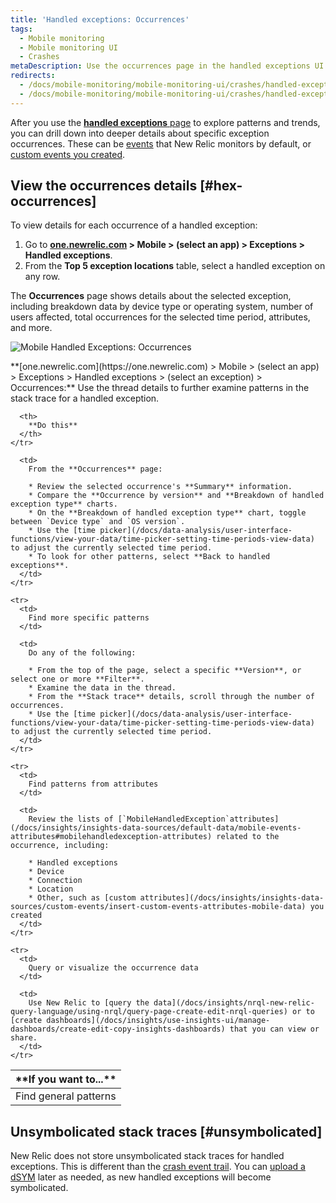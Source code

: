 ```yaml
---
title: 'Handled exceptions: Occurrences'
tags:
  - Mobile monitoring
  - Mobile monitoring UI
  - Crashes
metaDescription: Use the occurrences page in the handled exceptions UI to drill down into details about an exception and its related stack trace thread.
redirects:
  - /docs/mobile-monitoring/mobile-monitoring-ui/crashes/handled-exceptions-occurrences-event-trail
  - /docs/mobile-monitoring/mobile-monitoring-ui/crashes/handled-exceptions-occurrences-details
---
```



After you use the [**handled exceptions** page](/docs/mobile-monitoring/mobile-monitoring-ui/crashes/handled-exceptions-analyze-trends-prevent-crashes) to explore patterns and trends, you can drill down into deeper details about specific exception occurrences. These can be [events](/docs/mobile-monitoring/mobile-monitoring-ui/crashes/introduction-mobile-handled-exceptions#hex-api) that New Relic monitors by default, or [custom events you created](/docs/mobile-monitoring/new-relic-mobile/maintenance/add-custom-data-new-relic-mobile#custom-events).

## View the occurrences details [#hex-occurrences]

To view details for each occurrence of a handled exception:

1. Go to **[one.newrelic.com](https://one.newrelic.com) > Mobile > (select an app) > Exceptions > Handled exceptions**.
2. From the **Top 5 exception locations** table, select a handled exception on any row.

The **Occurrences** page shows details about the selected exception, including breakdown data by device type or operating system, number of users affected, total occurrences for the selected time period, attributes, and more.

<img
  src={mobileHandledExceptionsOccurrences}
  title="Mobile Handled Exceptions: Occurrences"
  alt="Mobile Handled Exceptions: Occurrences"
/>

<figcaption>
  **[one.newrelic.com](https://one.newrelic.com) > Mobile > (select an app) > Exceptions > Handled exceptions > (select an exception) > Occurrences:** Use the thread details to further examine patterns in the stack trace for a handled exception.
</figcaption>

<table>
  <thead>
    <tr>
      <th style={{ width: "200px" }}>
        **If you want to...**
      </th>

      <th>
        **Do this**
      </th>
    </tr>
  </thead>

  <tbody>
    <tr>
      <td>
        Find general patterns
      </td>

      <td>
        From the **Occurrences** page:

        * Review the selected occurrence's **Summary** information.
        * Compare the **Occurrence by version** and **Breakdown of handled exception type** charts.
        * On the **Breakdown of handled exception type** chart, toggle between `Device type` and `OS version`.
        * Use the [time picker](/docs/data-analysis/user-interface-functions/view-your-data/time-picker-setting-time-periods-view-data) to adjust the currently selected time period.
        * To look for other patterns, select **Back to handled exceptions**.
      </td>
    </tr>

    <tr>
      <td>
        Find more specific patterns
      </td>

      <td>
        Do any of the following:

        * From the top of the page, select a specific **Version**, or select one or more **Filter**.
        * Examine the data in the thread.
        * From the **Stack trace** details, scroll through the number of occurrences.
        * Use the [time picker](/docs/data-analysis/user-interface-functions/view-your-data/time-picker-setting-time-periods-view-data) to adjust the currently selected time period.
      </td>
    </tr>

    <tr>
      <td>
        Find patterns from attributes
      </td>

      <td>
        Review the lists of [`MobileHandledException`attributes](/docs/insights/insights-data-sources/default-data/mobile-events-attributes#mobilehandledexception-attributes) related to the occurrence, including:

        * Handled exceptions
        * Device
        * Connection
        * Location
        * Other, such as [custom attributes](/docs/insights/insights-data-sources/custom-events/insert-custom-events-attributes-mobile-data) you created
      </td>
    </tr>

    <tr>
      <td>
        Query or visualize the occurrence data
      </td>

      <td>
        Use New Relic to [query the data](/docs/insights/nrql-new-relic-query-language/using-nrql/query-page-create-edit-nrql-queries) or to [create dashboards](/docs/insights/use-insights-ui/manage-dashboards/create-edit-copy-insights-dashboards) that you can view or share.
      </td>
    </tr>
  </tbody>
</table>

## Unsymbolicated stack traces [#unsymbolicated]

New Relic does not store unsymbolicated stack traces for handled exceptions. This is different than the [crash event trail](/docs/mobile-monitoring/mobile-monitoring-ui/crashes/mobile-crash-event-trail). You can [upload a dSYM](/docs/mobile-monitoring/new-relic-mobile-ios/install-configure/upload-dsyms-bitcode-apps) later as needed, as new handled exceptions will become symbolicated.
